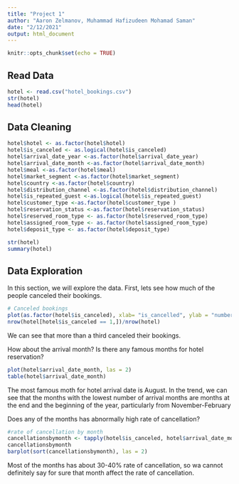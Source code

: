 ```yaml
---
title: "Project 1"
author: "Aaron Zelmanov, Muhammad Hafizudeen Mohamad Saman"
date: "2/12/2021"
output: html_document
---
```


```r
knitr::opts_chunk$set(echo = TRUE)
```

## Read Data
```r
hotel <- read.csv("hotel_bookings.csv")
str(hotel)
head(hotel)
```

## Data Cleaning
```r
hotel$hotel <- as.factor(hotel$hotel)
hotel$is_canceled <- as.logical(hotel$is_canceled)
hotel$arrival_date_year <-as.factor(hotel$arrival_date_year)
hotel$arrival_date_month <-as.factor(hotel$arrival_date_month)
hotel$meal <-as.factor(hotel$meal)
hotel$market_segment <-as.factor(hotel$market_segment)
hotel$country <-as.factor(hotel$country)
hotel$distribution_channel <-as.factor(hotel$distribution_channel)
hotel$is_repeated_guest <-as.logical(hotel$is_repeated_guest)
hotel$customer_type <-as.factor(hotel$customer_type ) 
hotel$reservation_status <-as.factor(hotel$reservation_status)
hotel$reserved_room_type <- as.factor(hotel$reserved_room_type)
hotel$assigned_room_type <- as.factor(hotel$assigned_room_type)
hotel$deposit_type <- as.factor(hotel$deposit_type)

str(hotel)
summary(hotel)
```

## Data Exploration

In this section, we will explore the data. First, lets see how much of the people canceled their bookings.

```r
# Canceled bookings
plot(as.factor(hotel$is_canceled), xlab= "is_cancelled", ylab = "number of people")
nrow(hotel[hotel$is_canceled == 1,])/nrow(hotel)
```

We can see that more than a third canceled their bookings.

How about the arrival month? Is there any famous months for hotel reservation?
```r
plot(hotel$arrival_date_month, las = 2)
table(hotel$arrival_date_month)
```
The most famous moth for hotel arrival date is August. In the trend, we can see that the months with the lowest number of arrival months are months at the end and the beginning of the year, particularly from November-February


Does any of the months has abnormally high rate of cancellation?
```r
#rate of cancellation by month
cancellationsbymonth <- tapply(hotel$is_canceled, hotel$arrival_date_month, mean, na.rm = TRUE)
cancellationsbymonth
barplot(sort(cancellationsbymonth), las = 2)
```
Most of the months has about 30-40% rate of cancellation, so wa cannot definitely say for sure that month affect the rate of cancellation.


```r

```